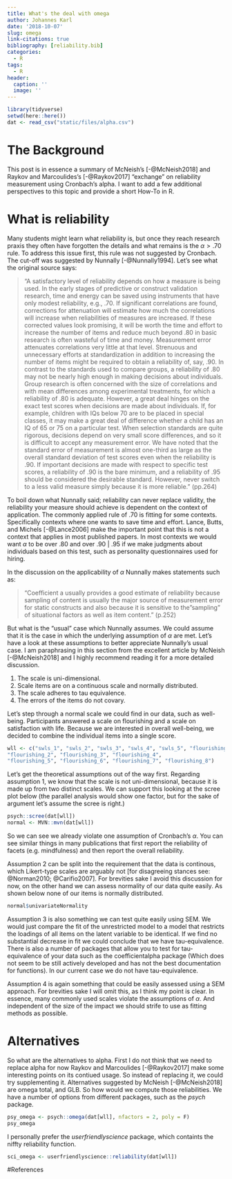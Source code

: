 ```yaml
---
title: What's the deal with omega
author: Johannes Karl
date: '2018-10-07'
slug: omega
link-citations: true
bibliography: [reliability.bib] 
categories:
  - R
tags:
  - R
header:
  caption: ''
  image: ''
---
```


```r
library(tidyverse)
setwd(here::here())
dat <- read_csv("static/files/alpha.csv")
```

# The Background

This post is in essence a summary of McNeish's [-@McNeish2018] and Raykov and Marcoulides's [-@Raykov2017] "exchange" on reliability measurement using Cronbach's alpha. I want to add a few additional perspectives to this topic and provide a short How-To in R. 

# What is reliability 


Many students might learn what reliability is, but once they reach research praxis they often have forgotten the details and what remains is the $\alpha > .70$ rule. To address this issue first, this rule was not suggested by Cronbach. The cut-off was suggested by Nunnally [-@Nunnally1994]. Let's see what the original source says:

>"A satisfactory level of reliability depends on how a measure is being used. In the early
stages of predictive or construct validation research, time and energy can be saved using instruments that have only modest reliability, e.g., .70. If significant correlations
are found, corrections for attenuation will estimate how much the correlations will increase when reliabilities of measures are increased. If these corrected values look
promising, it will be worth the time and effort to increase the number of items and reduce
much beyond .80 in basic research is often wasteful of time and money. Measurement
error attenuates correlations very little at that level. Strenuous and unnecessary efforts
at standardization in addition to increasing the number of items might be required to
obtain a reliability of, say, .90. In contrast to the standards used to compare groups, a reliability of .80 may not be nearly high enough in making decisions about individuals. Group research is often concerned with the size of correlations and with mean differences among experimental treatments, for which a reliability of .80 is adequate. However, a great deal hinges on the exact test scores when decisions are made about individuals. If, for example, children with IQs below 70 are to be placed in special classes, it may make a great deal of difference whether a child has an IQ of 65 or 75 on a particular test. When selection standards are quite rigorous, decisions depend on very small score differences, and so it is difficult to accept any measurement error. We have noted that the standard error of measurement is almost one-third as large as the overall standard deviation of test
scores even when the reliability is .90. If important decisions are made with respect to
specific test scores, a reliability of .90 is the bare minimum, and a reliability of .95
should be considered the desirable standard. However, never switch to a less valid
measure simply because it is more reliable." (pp.264)

To boil down what Nunnally said; reliability can never replace validity, the reliability your measure should achieve is dependent on the context of application. The commonly applied rule of .70 is fitting for some contexts. Specifically contexts where one wants to save time and effort. Lance, Butts, and Michels [-@Lance2006] make the important point that this is not a context that applies in most published papers. In most contexts we would want $\alpha$ to be over .80 and over .90 | .95 if we make judgments about individuals based on this test, such as personality questionnaires used for hiring. 

In the discussion on the applicability of $\alpha$ Nunnally makes statements such as:

>"Coefficient a usually provides a good estimate of reliability
because sampling of content is usually the major source of measurement error
for static constructs and also because it is sensitive to the "sampling" of situational
factors as well as item content." (p.252)

But what is the "usual" case which Nunnally assumes. We could assume that it is the case in which the underlying assumption of $\alpha$ are met. Let's have a look at these assumptions to better appreciate Nunnally's usual case. I am paraphrasing in this section from the excellent article by McNeish [-@McNeish2018] and I highly recommend reading it for a more detailed discussion. 

1. The scale is uni-dimensional.
2. Scale items are on a continuous scale and normally distributed.
3. The scale adheres to tau equivalence.
4. The errors of the items do not covary.


Let's step through a normal scale we could find in our data, such as well-being.
Participants answered a scale on flourishing and a scale on satisfaction with life. Because we are interested in overall well-being, we decided to combine the individual items into a single score. 

```r
wll <- c("swls_1", "swls_2", "swls_3", "swls_4", "swls_5", "flourishing_1",
"flourishing_2", "flourishing_3", "flourishing_4",
"flourishing_5", "flourishing_6", "flourishing_7", "flourishing_8")
```


Let's get the theoretical assumptions out of the way first. Regarding assumption 1, we know that the scale is not uni-dimensional, because it is made up from two distinct scales. We can support this looking at the scree plot below (the parallel analysis would show one factor, but for the sake of argument let's assume the scree is right.)

```r
psych::scree(dat[wll])
normal <- MVN::mvn(dat[wll])
```

So we can see we already violate one assumption of Cronbach's $\alpha$. You can see similar things in many publications that first report the reliability of facets (e.g. mindfulness) and then report the overall reliability. 

Assumption 2 can be split into the requirement that the data is continous, which Likert-type scales are arguably not [for disagreeing stances see: @Norman2010; @Carifio2007]. For brevities sake I avoid this discussion for now, on the other hand we can assess normality of our data quite easily. As shown below none of our items is normally distributed. 

```r
normal$univariateNormality
```

Assumption 3 is also something we can test quite easily using SEM. We would just compare the fit of the unrestricted model to a model that restricts the loadings of all items on the latent variable to be identical. If we find no substantial decrease in fit we could conclude that we have tau-equivalence. There is also a number of packages that allow you to test for tau-equivalence of your data such as the coefficientalpha package (Which does not seem to be still actively developed and has not the best documentation for functions). In our current case we do not have tau-equivalence.

Assumption 4 is again something that could be easily assessed using a SEM approach. For brevities sake I will omit this, as I think my point is clear. In essence, many commonly used scales violate the assumptions of $\alpha$. And independent of the size of the impact we should strife to use as fitting methods as possible.

# Alternatives

So what are the alternatives to alpha. First I do not think that we need to replace alpha for now Raykov and Marcoulides [-@Raykov2017] make some interesting points on its contiued usage. So instead of replacing it, we could try supplementing it. Alternatives suggested by McNeish [-@McNeish2018] are omega total, and GLB. So how would we compute those reliabilities. We have a number of options from different packages, such as the *psych* package. 


```r

psy_omega <- psych::omega(dat[wll], nfactors = 2, poly = F)
psy_omega
```

I personally prefer the *userfriendlyscience* package, which containts the niffty reliability function.

```r

sci_omega <- userfriendlyscience::reliability(dat[wll])
```

#References